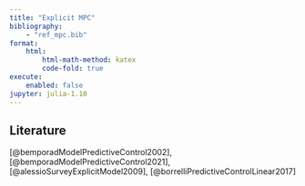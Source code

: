 ```yaml
---
title: "Explicit MPC"
bibliography: 
    - "ref_mpc.bib"
format:
    html:
        html-math-method: katex
        code-fold: true
execute:
    enabled: false
jupyter: julia-1.10
---
```



## Literature

[@bemporadModelPredictiveControl2002], [@bemporadModelPredictiveControl2021], [@alessioSurveyExplicitModel2009], [@borrelliPredictiveControlLinear2017]